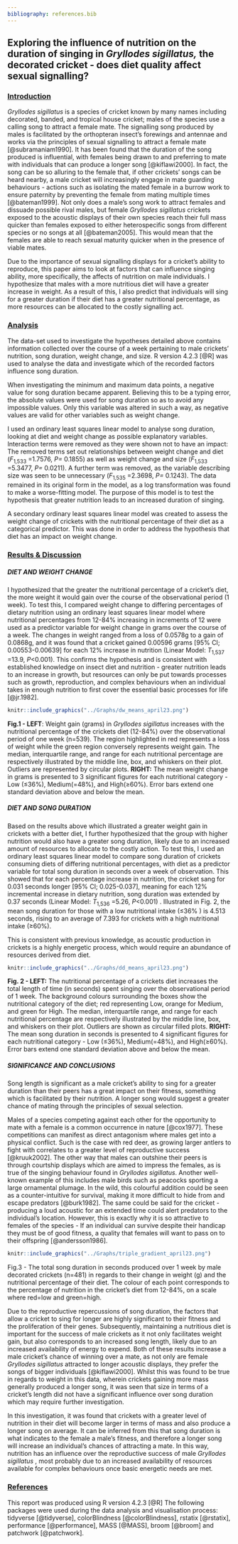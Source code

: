 ```yaml
---
bibliography: references.bib
---
```


## **Exploring the influence of nutrition on the duration of singing in *Gryllodes sigillatus,* the decorated cricket - does diet quality affect sexual signalling?**

### [**Introduction**]{.underline}

*Gryllodes sigillatus* is a species of cricket known by many names including decorated, banded, and tropical house cricket; males of the species use a calling song to attract a female mate. The signalling song produced by males is facilitated by the orthopteran insect's forewings and antennae and works via the principles of sexual signalling to attract a female mate [@subramaniam1990]. It has been found that the duration of the song produced is influential, with females being drawn to and preferring to mate with individuals that can produce a longer song [@kiflawi2000]. In fact, the song can be so alluring to the female that, if other crickets' songs can be heard nearby, a male cricket will increasingly engage in mate guarding behaviours - actions such as isolating the mated female in a burrow work to ensure paternity by preventing the female from mating multiple times [@bateman1999]. Not only does a male's song work to attract females and dissuade possible rival males, but female *Gryllodes sigillatus* crickets exposed to the acoustic displays of their own species reach their full mass quicker than females exposed to either heterospecific songs from different species or no songs at all [@bateman2005]. This would mean that the females are able to reach sexual maturity quicker when in the presence of viable mates.

Due to the importance of sexual signalling displays for a cricket's ability to reproduce, this paper aims to look at factors that can influence singing ability, more specifically, the affects of nutrition on male individuals. I hypothesize that males with a more nutritious diet will have a greater increase in weight. As a result of this, I also predict that individuals will sing for a greater duration if their diet has a greater nutritional percentage, as more resources can be allocated to the costly signalling act.

### [**Analysis**]{.underline}

The data-set used to investigate the hypotheses detailed above contains information collected over the course of a week pertaining to male crickets' nutrition, song duration, weight change, and size. R version 4.2.3 [@R] was used to analyse the data and investigate which of the recorded factors influence song duration.

When investigating the minimum and maximum data points, a negative value for song duration became apparent. Believing this to be a typing error, the absolute values were used for song duration so as to avoid any impossible values. Only this variable was altered in such a way, as negative values are valid for other variables such as weight change.

I used an ordinary least squares linear model to analyse song duration, looking at diet and weight change as possible explanatory variables. Interaction terms were removed as they were shown not to have an impact: The removed terms set out relationships between weight change and diet (*F*~1,533~ =1.7576, *P=* 0.1855) as well as weight change and size (*F*~1,533~ =5.3477, *P=* 0.0211). A further term was removed, as the variable describing size was seen to be unnecessary (*F*~1,535~ =2.3698, *P=* 0.1243). The data remained in its original form in the model, as a log transformation was found to make a worse-fitting model. The purpose of this model is to test the hypothesis that greater nutrition leads to an increased duration of singing.

A secondary ordinary least squares linear model was created to assess the weight change of crickets with the nutritional percentage of their diet as a categorical predictor. This was done in order to address the hypothesis that diet has an impact on weight change.

### [**Results & Discussion**]{.underline}

##### **DIET AND WEIGHT CHANGE**

I hypothesized that the greater the nutritional percentage of a cricket's diet, the more weight it would gain over the course of the observational period (1 week). To test this, I compared weight change to differing percentages of dietary nutrition using an ordinary least squares linear model where nutritional percentages from 12-84% increasing in increments of 12 were used as a predictor variable for weight change in grams over the course of a week. The changes in weight ranged from a loss of 0.0578g to a gain of 0.0868g, and it was found that a cricket gained 0.00596 grams [95% CI; 0.00553-0.00639] for each 12% increase in nutrition (Linear Model: *T*~1,537~ =13.9, *P*\<0.001). This confirms the hypothesis and is consistent with established knowledge on insect diet and nutrition - greater nutrition leads to an increase in growth, but resources can only be put towards processes such as growth, reproduction, and complex behaviours when an individual takes in enough nutrition to first cover the essential basic processes for life [@jr.1982].

```r
knitr::include_graphics("../Graphs/dw_means_april23.png")

```

**Fig.1 - LEFT**: Weight gain (grams) in *Gryllodes sigillatus* increases with the nutritional percentage of the crickets diet (12-84%) over the observational period of one week (n=539). The region highlighted in red represents a loss of weight while the green region conversely represents weight gain. The median, interquartile range, and range for each nutritional percentage are respectively illustrated by the middle line, box, and whiskers on their plot. Outliers are represented by circular plots. **RIGHT:** The mean weight change in grams is presented to 3 significant figures for each nutritional category - Low (≤36%), Medium(=48%), and High(≥60%). Error bars extend one standard deviation above and below the mean.

##### **DIET AND SONG DURATION**

Based on the results above which illustrated a greater weight gain in crickets with a better diet, I further hypothesized that the group with higher nutrition would also have a greater song duration, likely due to an increased amount of resources to allocate to the costly action. To test this, I used an ordinary least squares linear model to compare song duration of crickets consuming diets of differing nutritional percentages, with diet as a predictor variable for total song duration in seconds over a week of observation. This showed that for each percentage increase in nutrition, the cricket sang for 0.031 seconds longer [95% CI; 0.025-0.037], meaning for each 12% incremental increase in dietary nutrition, song duration was extended by 0.37 seconds (Linear Model: *T*~1,536~ =5.26, *P*\<0.001) . Illustrated in Fig. 2, the mean song duration for those with a low nutritional intake (≤36% ) is 4.513 seconds, rising to an average of 7.393 for crickets with a high nutritional intake (≥60%).

This is consistent with previous knowledge, as acoustic production in crickets is a highly energetic process, which would require an abundance of resources derived from diet.

```r
knitr::include_graphics("../Graphs/dd_means_april23.png")

```

**Fig. 2 - LEFT:** The nutritional percentage of a crickets diet increases the total length of time (in seconds) spent singing over the observational period of 1 week. The background colours surrounding the boxes show the nutritional category of the diet; red representing Low, orange for Medium, and green for High. The median, interquartile range, and range for each nutritional percentage are respectively illustrated by the middle line, box, and whiskers on their plot. Outliers are shown as circular filled plots. **RIGHT:** The mean song duration in seconds is presented to 4 significant figures for each nutritional category - Low (≤36%), Medium(=48%), and High(≥60%). Error bars extend one standard deviation above and below the mean.

##### **SIGNIFICANCE AND CONCLUSIONS**

Song length is significant as a male cricket's ability to sing for a greater duration than their peers has a great impact on their fitness, something which is facilitated by their nutrition. A longer song would suggest a greater chance of mating through the principles of sexual selection.

Males of a species competing against each other for the opportunity to mate with a female is a common occurrence in nature [@cox1977]. These competitions can manifest as direct antagonism where males get into a physical conflict. Such is the case with red deer, as growing larger antlers to fight with correlates to a greater level of reproductive success [@kruuk2002]. The other way that males can outshine their peers is through courtship displays which are aimed to impress the females, as is true of the singing behaviour found in *Gryllodes sigillatus*. Another well-known example of this includes male birds such as peacocks sporting a large ornamental plumage. In the wild, this colourful addition could be seen as a counter-intuitive for survival, making it more difficult to hide from and escape predators [@burk1982]. The same could be said for the cricket - producing a loud acoustic for an extended time could alert predators to the individual's location. However, this is exactly why it is so attractive to females of the species - If an individual can survive despite their handicap they must be of good fitness, a quality that females will want to pass on to their offspring [@andersson1986].

```r
knitr::include_graphics("../Graphs/triple_gradient_april23.png")

```

Fig.3 - The total song duration in seconds produced over 1 week by male decorated crickets (n=481) in regards to their change in weight (g) and the nutritional percentage of their diet. The colour of each point corresponds to the percentage of nutrition in the cricket's diet from 12-84%, on a scale where red=low and green=high.

Due to the reproductive repercussions of song duration, the factors that allow a cricket to sing for longer are highly significant to their fitness and the proliferation of their genes. Subsequently, maintaining a nutritious diet is important for the success of male crickets as it not only facilitates weight gain, but also corresponds to an increased song length, likely due to an increased availability of energy to expend. Both of these results increase a male cricket's chance of winning over a mate, as not only are female *Gryllodes sigillatus* attracted to longer acoustic displays, they prefer the songs of bigger individuals [@kiflawi2000]. Whilst this was found to be true in regards to weight in this data, wherein crickets gaining more mass generally produced a longer song, it was seen that size in terms of a cricket's length did not have a significant influence over song duration which may require further investigation.

In this investigation, it was found that crickets with a greater level of nutrition in their diet will become larger in terms of mass and also produce a longer song on average. It can be inferred from this that song duration is what indicates to the female a male's fitness, and therefore a longer song will increase an individual's chances of attracting a mate. In this way, nutrition has an influence over the reproductive success of male *Gryllodes sigillatus* , most probably due to an increased availability of resources available for complex behaviours once basic energetic needs are met*.*

### [**References**]{.underline}

This report was produced using R version 4.2.3 [@R] The following packages were used during the data analysis and visualisation process: tidyverse [@tidyverse], colorBlindness [@colorBlindness], rstatix [@rstatix], performance [@performance], MASS [@MASS], broom [@broom] and patchwork [@patchwork].
